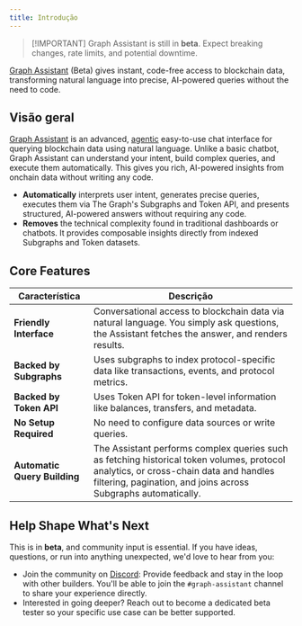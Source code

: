 ```yaml
---
title: Introdução
---
```


> [!IMPORTANT] Graph Assistant is still in **beta**. Expect breaking changes, rate limits, and potential downtime.

[Graph Assistant](https://thegraph.com/graph-assistant) (Beta) gives instant, code-free access to blockchain data, transforming natural language into precise, AI-powered queries without the need to code.

## Visão geral

[Graph Assistant](https://thegraph.com/graph-assistant) is an advanced, [agentic](/en/ai-suite/graph-assistant/faq/) easy-to-use chat interface for querying blockchain data using natural language. Unlike a basic chatbot, Graph Assistant can understand your intent, build complex queries, and execute them automatically. This gives you rich, AI-powered insights from onchain data without writing any code.

- **Automatically** interprets user intent, generates precise queries, executes them via The Graph's Subgraphs and Token API, and presents structured, AI-powered answers without requiring any code.
- **Removes** the technical complexity found in traditional dashboards or chatbots. It provides composable insights directly from indexed Subgraphs and Token datasets.

## Core Features

| Característica               | Descrição                                                                                                                                                                                              |
| ---------------------------- | ------------------------------------------------------------------------------------------------------------------------------------------------------------------------------------------------------ |
| **Friendly Interface**       | Conversational access to blockchain data via natural language. You simply ask questions, the Assistant fetches the answer, and renders results.                                                        |
| **Backed by Subgraphs**      | Uses subgraphs to index protocol-specific data like transactions, events, and protocol metrics.                                                                                                        |
| **Backed by Token API**      | Uses Token API for token-level information like balances, transfers, and metadata.                                                                                                                     |
| **No Setup Required**        | No need to configure data sources or write queries.                                                                                                                                                    |
| **Automatic Query Building** | The Assistant performs complex queries such as fetching historical token volumes, protocol analytics, or cross-chain data and handles filtering, pagination, and joins across Subgraphs automatically. |

## Help Shape What's Next

This is in **beta**, and community input is essential. If you have ideas, questions, or run into anything unexpected, we'd love to hear from you:

- Join the community on [Discord](https://discord.com/invite/graphprotocol): Provide feedback and stay in the loop with other builders. You'll be able to join the `#graph-assistant` channel to share your experience directly.
- Interested in going deeper? Reach out to become a dedicated beta tester so your specific use case can be better supported.
